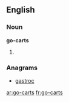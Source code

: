 ==English==

===Noun===
'''go-carts'''

# {{plural of|[[go-cart]]}}

===Anagrams===
* [[gastroc#English|gastroc]]

[[ar:go-carts]]
[[fr:go-carts]]